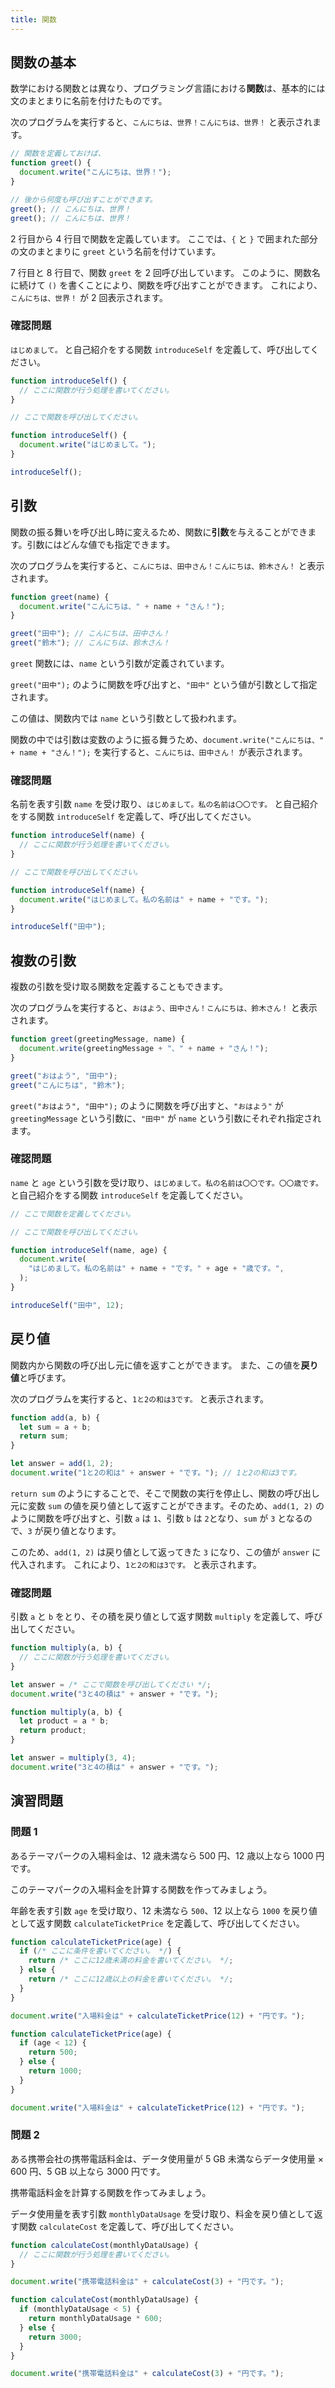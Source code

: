 ```yaml
---
title: 関数
---
```


## 関数の基本

数学における関数とは異なり、プログラミング言語における**関数**は、基本的には<Term>文</Term>のまとまりに名前を付けたものです。

次のプログラムを実行すると、`こんにちは、世界！こんにちは、世界！` と表示されます。

```javascript showLineNumbers
// 関数を定義しておけば、
function greet() {
  document.write("こんにちは、世界！");
}

// 後から何度も呼び出すことができます。
greet(); // こんにちは、世界！
greet(); // こんにちは、世界！
```

2 行目から 4 行目で<Term>関数</Term>を定義しています。
ここでは、`{` と `}` で囲まれた部分の<Term>文</Term>のまとまりに `greet` という名前を付けています。

7 行目と 8 行目で、関数 `greet` を 2 回呼び出しています。
このように、関数名に続けて `()` を書くことにより、<Term>関数</Term>を呼び出すことができます。
これにより、`こんにちは、世界！` が 2 回表示されます。

### 確認問題

`はじめまして。` と自己紹介をする関数 `introduceSelf` を定義して、呼び出してください。

```javascript
function introduceSelf() {
  // ここに関数が行う処理を書いてください。
}

// ここで関数を呼び出してください。
```

<Answer title="自己紹介">

```javascript
function introduceSelf() {
  document.write("はじめまして。");
}

introduceSelf();
```

<ViewSource url={import.meta.url} path="_samples/self-introduction" />

</Answer>

## 引数

関数の振る舞いを呼び出し時に変えるため、関数に**引数**を与えることができます。<Term>引数</Term>にはどんな<Term>値</Term>でも指定できます。

次のプログラムを実行すると、`こんにちは、田中さん！こんにちは、鈴木さん！` と表示されます。

```javascript showLineNumbers
function greet(name) {
  document.write("こんにちは、" + name + "さん！");
}

greet("田中"); // こんにちは、田中さん！
greet("鈴木"); // こんにちは、鈴木さん！
```

`greet` 関数には、`name` という<Term>引数</Term>が定義されています。

`greet("田中");` のように関数を呼び出すと、`"田中"` という<Term>値</Term>が<Term>引数</Term>として指定されます。

この<Term>値</Term>は、関数内では `name` という<Term>引数</Term>として扱われます。

関数の中では<Term>引数</Term>は<Term>変数</Term>のように振る舞うため、`document.write("こんにちは、" + name + "さん！");` を実行すると、`こんにちは、田中さん！` が表示されます。

### 確認問題

名前を表す引数 `name` を受け取り、`はじめまして。私の名前は〇〇です。` と自己紹介をする関数 `introduceSelf` を定義して、呼び出してください。

```javascript
function introduceSelf(name) {
  // ここに関数が行う処理を書いてください。
}

// ここで関数を呼び出してください。
```

<Answer title="自己紹介">

```javascript
function introduceSelf(name) {
  document.write("はじめまして。私の名前は" + name + "です。");
}

introduceSelf("田中");
```

<ViewSource url={import.meta.url} path="_samples/self-introduction-with-name" />

</Answer>

## 複数の引数

複数の<Term>引数</Term>を受け取る関数を定義することもできます。

次のプログラムを実行すると、`おはよう、田中さん！こんにちは、鈴木さん！` と表示されます。

```javascript
function greet(greetingMessage, name) {
  document.write(greetingMessage + "、" + name + "さん！");
}

greet("おはよう", "田中");
greet("こんにちは", "鈴木");
```

`greet("おはよう", "田中");` のように関数を呼び出すと、`"おはよう"` が `greetingMessage` という<Term>引数</Term>に、`"田中"` が `name` という<Term>引数</Term>にそれぞれ指定されます。

### 確認問題

`name` と `age` という引数を受け取り、`はじめまして。私の名前は〇〇です。〇〇歳です。` と自己紹介をする関数 `introduceSelf` を定義してください。

```javascript
// ここで関数を定義してください。

// ここで関数を呼び出してください。
```

<Answer title="自己紹介">

```javascript
function introduceSelf(name, age) {
  document.write(
    "はじめまして。私の名前は" + name + "です。" + age + "歳です。",
  );
}

introduceSelf("田中", 12);
```

<ViewSource
  url={import.meta.url}
  path="_samples/self-introduction-with-name-and-age"
/>

</Answer>

## 戻り値

関数内から関数の呼び出し元に<Term>値</Term>を返すことができます。
また、この<Term>値</Term>を**戻り値**と呼びます。

次のプログラムを実行すると、`1と2の和は3です。` と表示されます。

```javascript
function add(a, b) {
  let sum = a + b;
  return sum;
}

let answer = add(1, 2);
document.write("1と2の和は" + answer + "です。"); // 1と2の和は3です。
```

`return sum` のようにすることで、そこで関数の実行を停止し、関数の呼び出し元に変数 `sum` の<Term>値</Term>を<Term>戻り値</Term>として返すことができます。そのため、`add(1, 2)` のように関数を呼び出すと、引数 `a` は `1`、引数 `b` は `2`となり、`sum` が `3` となるので、`3` が<Term>戻り値</Term>となります。

このため、`add(1, 2)` は戻り値として返ってきた `3` になり、この<Term>値</Term>が `answer` に代入されます。
これにより、`1と2の和は3です。` と表示されます。

### 確認問題

引数 `a` と `b` をとり、その積を<Term>戻り値</Term>として返す関数 `multiply` を定義して、呼び出してください。

```javascript
function multiply(a, b) {
  // ここに関数が行う処理を書いてください。
}

let answer = /* ここで関数を呼び出してください */;
document.write("3と4の積は" + answer + "です。");
```

<Answer title="積">

```javascript
function multiply(a, b) {
  let product = a * b;
  return product;
}

let answer = multiply(3, 4);
document.write("3と4の積は" + answer + "です。");
```

<ViewSource url={import.meta.url} path="_samples/multiply" />

</Answer>

## 演習問題

### 問題 1

あるテーマパークの入場料金は、12 歳未満なら 500 円、12 歳以上なら 1000 円です。

このテーマパークの入場料金を計算する関数を作ってみましょう。

年齢を表す引数 `age` を受け取り、12 未満なら `500`、12 以上なら `1000` を<Term>戻り値</Term>として返す関数 `calculateTicketPrice` を定義して、呼び出してください。

```javascript
function calculateTicketPrice(age) {
  if (/* ここに条件を書いてください。 */) {
    return /* ここに12歳未満の料金を書いてください。 */;
  } else {
    return /* ここに12歳以上の料金を書いてください。 */;
  }
}

document.write("入場料金は" + calculateTicketPrice(12) + "円です。");
```

<Answer title="入場料金">

```javascript
function calculateTicketPrice(age) {
  if (age < 12) {
    return 500;
  } else {
    return 1000;
  }
}

document.write("入場料金は" + calculateTicketPrice(12) + "円です。");
```

<ViewSource url={import.meta.url} path="_samples/ticket-price" />

</Answer>

### 問題 2

ある携帯会社の携帯電話料金は、データ使用量が 5 GB 未満ならデータ使用量 × 600 円、5 GB 以上なら 3000 円です。

携帯電話料金を計算する関数を作ってみましょう。

データ使用量を表す引数 `monthlyDataUsage` を受け取り、料金を<Term>戻り値</Term>として返す関数 `calculateCost` を定義して、呼び出してください。

```javascript
function calculateCost(monthlyDataUsage) {
  // ここに関数が行う処理を書いてください。
}

document.write("携帯電話料金は" + calculateCost(3) + "円です。");
```

<Answer title="携帯電話料金">

```javascript
function calculateCost(monthlyDataUsage) {
  if (monthlyDataUsage < 5) {
    return monthlyDataUsage * 600;
  } else {
    return 3000;
  }
}

document.write("携帯電話料金は" + calculateCost(3) + "円です。");
```

<ViewSource url={import.meta.url} path="_samples/mobile-phone-bill" />

</Answer>
